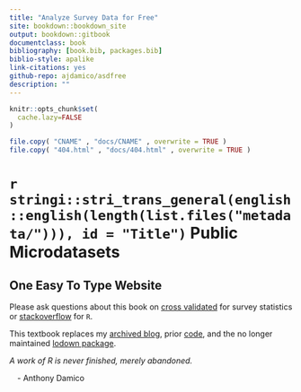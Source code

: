 ```yaml
--- 
title: "Analyze Survey Data for Free"
site: bookdown::bookdown_site
output: bookdown::gitbook
documentclass: book
bibliography: [book.bib, packages.bib]
biblio-style: apalike
link-citations: yes
github-repo: ajdamico/asdfree
description: ""
---
```


```r
knitr::opts_chunk$set(
  cache.lazy=FALSE
)
```

```r
file.copy( "CNAME" , "docs/CNAME" , overwrite = TRUE )
file.copy( "404.html" , "docs/404.html" , overwrite = TRUE )
```

# `r stringi::stri_trans_general(english::english(length(list.files("metadata/"))), id = "Title")` Public Microdatasets {-}

## One Easy To Type Website {.unlisted .unnumbered}

Please ask questions about this book on [cross validated](https://stats.stackexchange.com/questions/ask?tags=survey) for survey statistics or [stackoverflow](https://stackoverflow.com/questions/ask?tags=r+survey) for `R`.

This textbook replaces my [archived blog](http://usgsd.blogspot.com/), prior [code](https://github.com/ajdamico/asdfree/tree/archive), and the no longer maintained [lodown package](http://github.com/ajdamico/lodown).

_A work of R is never finished, merely abandoned._

&emsp;- Anthony Damico
